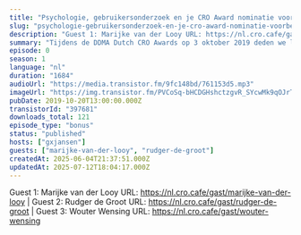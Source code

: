 ```yaml
---
title: "Psychologie, gebruikersonderzoek en je CRO Award nominatie voorbereiden, met Wouter Wensing (ISM eCompany), Rudger de Groot (MintMinds) en Marijke van der Looy (Lampenlicht)"
slug: "psychologie-gebruikersonderzoek-en-je-cro-award-nominatie-voorbereiden-met-wouter-wensing-ism-ecompany-rudger-de-groot-mintminds-en-marijke-van-der-looy-lampenlicht"
description: "Guest 1: Marijke van der Looy URL: https://nl.cro.cafe/gast/marijke-van-der-looy | Guest 2: Rudger de Groot URL: https://nl.cro.cafe/gast/rudger-de-groot | Guest 3: Wouter Wensing URL: https://nl.cro.cafe/gast/wouter-wensing"
summary: "Tijdens de DDMA Dutch CRO Awards op 3 oktober 2019 deden we live verslag vanaf het event.\r\n\r\nIn deze clip praten we met Wouter Wensing van ISM, Rudger de Groot van Mintminds en Marijke van der Looy van LampenLicht."
episode: 0
season: 1
language: "nl"
duration: "1684"
audioUrl: "https://media.transistor.fm/9fc148bd/761153d5.mp3"
imageUrl: "https://img.transistor.fm/PVCoSq-bHCDGHshctzgvR_SYcwMk9qOJrTrtrU9N0qE/rs:fill:3000:3000:1/q:60/aHR0cHM6Ly9pbWct/dXBsb2FkLXByb2R1/Y3Rpb24udHJhbnNp/c3Rvci5mbS82ZmNk/NWZkMDdkZDYyMzZk/NjFmMmZlZDNkOGIx/OGYyYy5qcGVn.webp"
pubDate: 2019-10-20T13:00:00.000Z
transistorId: "397681"
downloads_total: 121
episode_type: "bonus"
status: "published"
hosts: ["gxjansen"]
guests: ["marijke-van-der-looy", "rudger-de-groot"]
createdAt: 2025-06-04T21:37:51.000Z
updatedAt: 2025-07-12T18:04:17.000Z
---
```


Guest 1: Marijke van der Looy URL: https://nl.cro.cafe/gast/marijke-van-der-looy | Guest 2: Rudger de Groot URL: https://nl.cro.cafe/gast/rudger-de-groot | Guest 3: Wouter Wensing URL: https://nl.cro.cafe/gast/wouter-wensing
